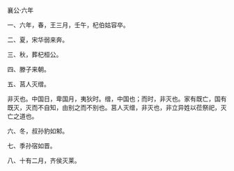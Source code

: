 

襄公·六年

一、六年，春，王三月，壬午，杞伯姑容卒。

二、夏，宋华弱来奔。

三、秋，葬杞桓公。

四、滕子来朝。

五、莒人灭缯。

非灭也。中国日，卑国月，夷狄时。缯，中国也；而时，非灭也。家有既亡，国有既灭，灭而不自知，由别之而不别也。莒人灭缯，非灭也，非立异姓以莅祭祀，灭亡之道也。

六、冬，叔孙豹如邾。

七、季孙宿如晋。

八、十有二月，齐侯灭莱。

